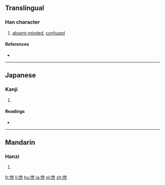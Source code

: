 ==Translingual==

===Han character===
{{Han char|rn=61|rad=心|as=09|sn=13|four=|canj=心心大心 (PPKP)|ids=⿰[[忄]][[怱]]}}

# [[absent-minded]], [[confused]]

====References====
* {{Han ref|kx=0395.260|dkj=10956|dj=0734.020|hdz=42330.110|uh=6121|ud=24865}}

----

==Japanese==

===Kanji===
{{ja-kanji|grade=|rs=心09}}

# {{defn|lang=ja|sort=心09}}

====Readings====
* {{ja-readings|on=[[そう]] (sō), [[す]] (su)|kun=}}

----

==Mandarin==

===Hanzi===
{{cmn-hanzi|pin=[[zǒng]] ([[zong3]]), [[lèng]] ([[leng4]])|wg=leng<sup>4</sup>, tsung<sup>3</sup>}}

# {{defn|lang=cmn|sort=心09}}

[[fr:愡]]
[[li:愡]]
[[hu:愡]]
[[ja:愡]]
[[pl:愡]]
[[zh:愡]]